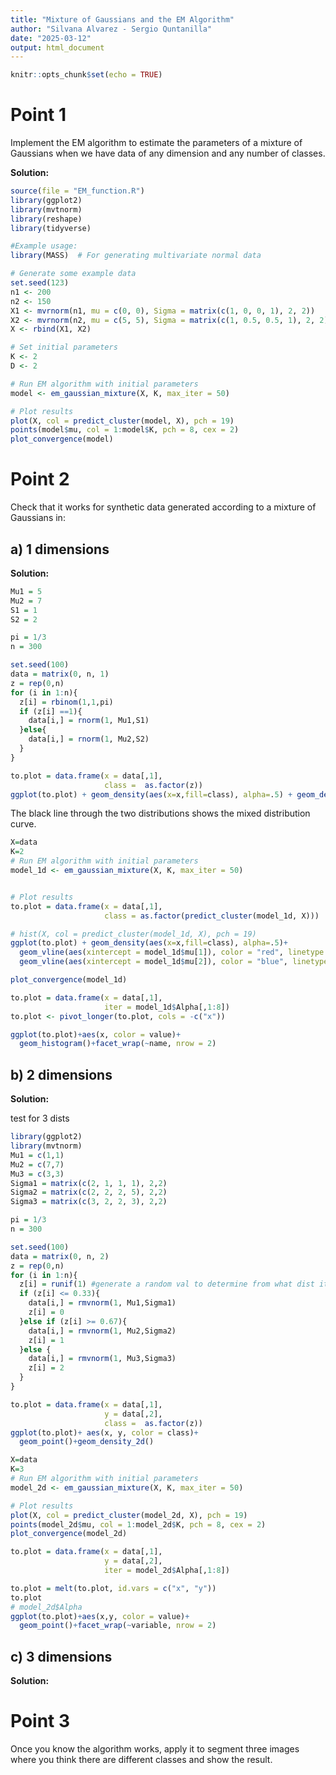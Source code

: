 ```yaml
---
title: "Mixture of Gaussians and the EM Algorithm"
author: "Silvana Alvarez - Sergio Quntanilla"
date: "2025-03-12"
output: html_document
---
```


```r
knitr::opts_chunk$set(echo = TRUE)
```

# Point 1

Implement the EM algorithm to estimate the parameters of a mixture of Gaussians when we have data of any dimension and any number of classes.

**Solution:**

```r
source(file = "EM_function.R")
library(ggplot2)
library(mvtnorm)
library(reshape)
library(tidyverse)
```

```r
#Example usage:
library(MASS)  # For generating multivariate normal data

# Generate some example data
set.seed(123)
n1 <- 200
n2 <- 150
X1 <- mvrnorm(n1, mu = c(0, 0), Sigma = matrix(c(1, 0, 0, 1), 2, 2))
X2 <- mvrnorm(n2, mu = c(5, 5), Sigma = matrix(c(1, 0.5, 0.5, 1), 2, 2))
X <- rbind(X1, X2)

# Set initial parameters
K <- 2
D <- 2

# Run EM algorithm with initial parameters
model <- em_gaussian_mixture(X, K, max_iter = 50)

# Plot results
plot(X, col = predict_cluster(model, X), pch = 19)
points(model$mu, col = 1:model$K, pch = 8, cex = 2)
plot_convergence(model)
```

# Point 2

Check that it works for synthetic data generated according to a mixture of Gaussians in:

## a) 1 dimensions

**Solution:**
```r
Mu1 = 5
Mu2 = 7
S1 = 1
S2 = 2

pi = 1/3
n = 300

set.seed(100)
data = matrix(0, n, 1)
z = rep(0,n)
for (i in 1:n){
  z[i] = rbinom(1,1,pi)
  if (z[i] ==1){
    data[i,] = rnorm(1, Mu1,S1)
  }else{
    data[i,] = rnorm(1, Mu2,S2)
  }
}

to.plot = data.frame(x = data[,1], 
                     class =  as.factor(z))
ggplot(to.plot) + geom_density(aes(x=x,fill=class), alpha=.5) + geom_density(aes(x=x))
```

The black line through the two distributions shows the mixed distribution curve.

```r
X=data
K=2
# Run EM algorithm with initial parameters
model_1d <- em_gaussian_mixture(X, K, max_iter = 50)


# Plot results
to.plot = data.frame(x = data[,1],
                     class = as.factor(predict_cluster(model_1d, X)))

# hist(X, col = predict_cluster(model_1d, X), pch = 19)
ggplot(to.plot) + geom_density(aes(x=x,fill=class), alpha=.5)+
  geom_vline(aes(xintercept = model_1d$mu[1]), color = "red", linetype = "dashed", size = 1)+
  geom_vline(aes(xintercept = model_1d$mu[2]), color = "blue", linetype = "dashed", size = 1)

plot_convergence(model_1d)

to.plot = data.frame(x = data[,1],
                     iter = model_1d$Alpha[,1:8])
to.plot <- pivot_longer(to.plot, cols = -c("x"))

ggplot(to.plot)+aes(x, color = value)+
  geom_histogram()+facet_wrap(~name, nrow = 2)

```











## b) 2 dimensions

**Solution:**

test for 3 dists
```r
library(ggplot2)
library(mvtnorm)
Mu1 = c(1,1)
Mu2 = c(7,7)
Mu3 = c(3,3)
Sigma1 = matrix(c(2, 1, 1, 1), 2,2)
Sigma2 = matrix(c(2, 2, 2, 5), 2,2)
Sigma3 = matrix(c(3, 2, 2, 3), 2,2)

pi = 1/3
n = 300

set.seed(100)
data = matrix(0, n, 2)
z = rep(0,n)
for (i in 1:n){
  z[i] = runif(1) #generate a random val to determine from what dist it comes
  if (z[i] <= 0.33){
    data[i,] = rmvnorm(1, Mu1,Sigma1)
    z[i] = 0
  }else if (z[i] >= 0.67){
    data[i,] = rmvnorm(1, Mu2,Sigma2)
    z[i] = 1
  }else {
    data[i,] = rmvnorm(1, Mu3,Sigma3)
    z[i] = 2
  }
}

to.plot = data.frame(x = data[,1], 
                     y = data[,2], 
                     class =  as.factor(z))
ggplot(to.plot)+ aes(x, y, color = class)+
  geom_point()+geom_density_2d()

```

```r
X=data
K=3
# Run EM algorithm with initial parameters
model_2d <- em_gaussian_mixture(X, K, max_iter = 50)

# Plot results
plot(X, col = predict_cluster(model_2d, X), pch = 19)
points(model_2d$mu, col = 1:model_2d$K, pch = 8, cex = 2)
plot_convergence(model_2d)
```


```r
to.plot = data.frame(x = data[,1],
                     y = data[,2],
                     iter = model_2d$Alpha[,1:8])

to.plot = melt(to.plot, id.vars = c("x", "y"))
to.plot
# model_2d$Alpha
ggplot(to.plot)+aes(x,y, color = value)+
  geom_point()+facet_wrap(~variable, nrow = 2)
```




## c) 3 dimensions

**Solution:**


# Point 3

Once you know the algorithm works, apply it to segment three images where you think there are different classes and show the result.




